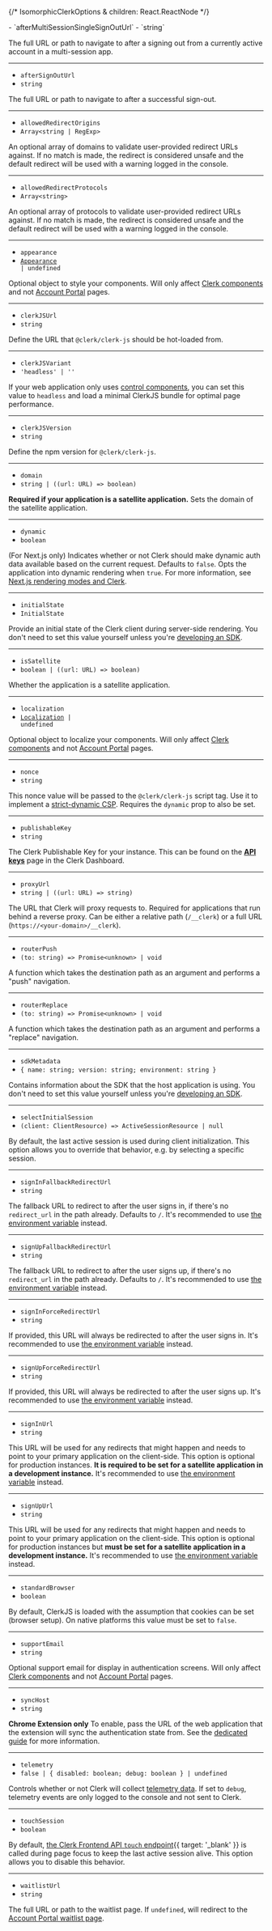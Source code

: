 {/* IsomorphicClerkOptions & children: React.ReactNode */}

<Properties>
  - `afterMultiSessionSingleSignOutUrl`
  - `string`

  The full URL or path to navigate to after a signing out from a currently active account in a multi-session app.

  ---

  - `afterSignOutUrl`
  - `string`

  The full URL or path to navigate to after a successful sign-out.

  ---

  - `allowedRedirectOrigins`
  - `Array<string | RegExp>`

  An optional array of domains to validate user-provided redirect URLs against. If no match is made, the redirect is considered unsafe and the default redirect will be used with a warning logged in the console.

  ---

  - `allowedRedirectProtocols`
  - `Array<string>`

  An optional array of protocols to validate user-provided redirect URLs against. If no match is made, the redirect is considered unsafe and the default redirect will be used with a warning logged in the console.

  ---

  - `appearance`
  - <code>[Appearance](/docs/guides/customizing-clerk/appearance-prop/overview) | undefined</code>

  Optional object to style your components. Will only affect [Clerk components][components-ref] and not [Account Portal][ap-ref] pages.

  ---

  - `clerkJSUrl`
  - `string`

  Define the URL that `@clerk/clerk-js` should be hot-loaded from.

  ---

  - `clerkJSVariant`
  - `'headless' | ''`

  If your web application only uses [control components](/docs/reference/general/components/overview#control-components), you can set this value to `headless` and load a minimal ClerkJS bundle for optimal page performance.

  ---

  - `clerkJSVersion`
  - `string`

  Define the npm version for `@clerk/clerk-js`.

  ---

  - `domain`
  - `string | ((url: URL) => boolean)`

  **Required if your application is a satellite application.** Sets the domain of the satellite application.

  ---

  - `dynamic`
  - `boolean`

  (For Next.js only) Indicates whether or not Clerk should make dynamic auth data available based on the current request. Defaults to `false`. Opts the application into dynamic rendering when `true`. For more information, see [Next.js rendering modes and Clerk](/docs/references/nextjs/rendering-modes).

  ---

  - `initialState`
  - `InitialState`

  Provide an initial state of the Clerk client during server-side rendering. You don't need to set this value yourself unless you're [developing an SDK](/docs/guides/development/sdk-development/overview).

  ---

  - `isSatellite`
  - `boolean | ((url: URL) => boolean)`

  Whether the application is a satellite application.

  ---

  - `localization`
  - <code>[Localization](/docs/guides/customizing-clerk/localization) | undefined</code>

  Optional object to localize your components. Will only affect [Clerk components][components-ref] and not [Account Portal][ap-ref] pages.

  ---

  - `nonce`
  - `string`

  This nonce value will be passed to the `@clerk/clerk-js` script tag. Use it to implement a [strict-dynamic CSP](/docs/guides/secure/best-practices/csp-headers#implementing-a-strict-dynamic-csp). Requires the `dynamic` prop to also be set.

  ---

  - `publishableKey`
  - `string`

  The Clerk Publishable Key for your instance. This can be found on the [**API keys**](https://dashboard.clerk.com/last-active?path=api-keys) page in the Clerk Dashboard.

  ---

  - `proxyUrl`
  - `string | ((url: URL) => string)`

  The URL that Clerk will proxy requests to. Required for applications that run behind a reverse proxy. Can be either a relative path (`/__clerk`) or a full URL (`https://<your-domain>/__clerk`).

  ---

  - `routerPush`
  - `(to: string) => Promise<unknown> | void`

  A function which takes the destination path as an argument and performs a "push" navigation.

  ---

  - `routerReplace`
  - `(to: string) => Promise<unknown> | void`

  A function which takes the destination path as an argument and performs a "replace" navigation.

  ---

  - `sdkMetadata`
  - `{ name: string; version: string; environment: string }`

  Contains information about the SDK that the host application is using. You don't need to set this value yourself unless you're [developing an SDK](/docs/guides/development/sdk-development/overview).

  ---

  - `selectInitialSession`
  - `(client: ClientResource) => ActiveSessionResource | null`

  By default, the last active session is used during client initialization. This option allows you to override that behavior, e.g. by selecting a specific session.

  ---

  - `signInFallbackRedirectUrl`
  - `string`

  The fallback URL to redirect to after the user signs in, if there's no `redirect_url` in the path already. Defaults to `/`. It's recommended to use [the environment variable](/docs/guides/development/clerk-environment-variables#sign-in-and-sign-up-redirects) instead.

  ---

  - `signUpFallbackRedirectUrl`
  - `string`

  The fallback URL to redirect to after the user signs up, if there's no `redirect_url` in the path already. Defaults to `/`. It's recommended to use [the environment variable](/docs/guides/development/clerk-environment-variables#sign-in-and-sign-up-redirects) instead.

  ---

  - `signInForceRedirectUrl`
  - `string`

  If provided, this URL will always be redirected to after the user signs in. It's recommended to use [the environment variable](/docs/guides/development/clerk-environment-variables#sign-in-and-sign-up-redirects) instead.

  ---

  - `signUpForceRedirectUrl`
  - `string`

  If provided, this URL will always be redirected to after the user signs up. It's recommended to use [the environment variable](/docs/guides/development/clerk-environment-variables#sign-in-and-sign-up-redirects) instead.

  ---

  - `signInUrl`
  - `string`

  This URL will be used for any redirects that might happen and needs to point to your primary application on the client-side. This option is optional for production instances. **It is required to be set for a satellite application in a development instance.** It's recommended to use [the environment variable](/docs/guides/development/clerk-environment-variables#sign-in-and-sign-up-redirects) instead.

  ---

  - `signUpUrl`
  - `string`

  This URL will be used for any redirects that might happen and needs to point to your primary application on the client-side. This option is optional for production instances but **must be set for a satellite application in a development instance.** It's recommended to use [the environment variable](/docs/guides/development/clerk-environment-variables#sign-in-and-sign-up-redirects) instead.

  ---

  - `standardBrowser`
  - `boolean`

  By default, ClerkJS is loaded with the assumption that cookies can be set (browser setup). On native platforms this value must be set to `false`.

  ---

  - `supportEmail`
  - `string`

  Optional support email for display in authentication screens. Will only affect [Clerk components][components-ref] and not [Account Portal][ap-ref] pages.

  ---

  - `syncHost`
  - `string`

  **Chrome Extension only** To enable, pass the URL of the web application that the extension will sync the authentication state from. See the [dedicated guide](/docs/references/chrome-extension/sync-host) for more information.

  ---

  - `telemetry`
  - `false | { disabled: boolean; debug: boolean } | undefined`

  Controls whether or not Clerk will collect [telemetry data](/docs/guides/how-clerk-works/security/clerk-telemetry). If set to `debug`, telemetry events are only logged to the console and not sent to Clerk.

  ---

  - `touchSession`
  - `boolean`

  By default, [the Clerk Frontend API `touch` endpoint](/docs/reference/frontend-api/tag/Sessions#operation/touchSession){{ target: '_blank' }} is called during page focus to keep the last active session alive. This option allows you to disable this behavior.

  ---

  - `waitlistUrl`
  - `string`

  The full URL or path to the waitlist page. If `undefined`, will redirect to the [Account Portal waitlist page](/docs/guides/customizing-clerk/account-portal#waitlist).
</Properties>

[components-ref]: /docs/reference/general/components/overview

[ap-ref]: /docs/guides/customizing-clerk/account-portal

